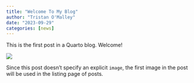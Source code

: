 ```yaml
---
title: "Welcome To My Blog"
author: "Tristan O'Malley"
date: "2023-09-29"
categories: [news]
---
```


This is the first post in a Quarto blog. Welcome!

![](thumbnail.jpg)

Since this post doesn't specify an explicit `image`, the first image in the post will be used in the listing page of posts.

